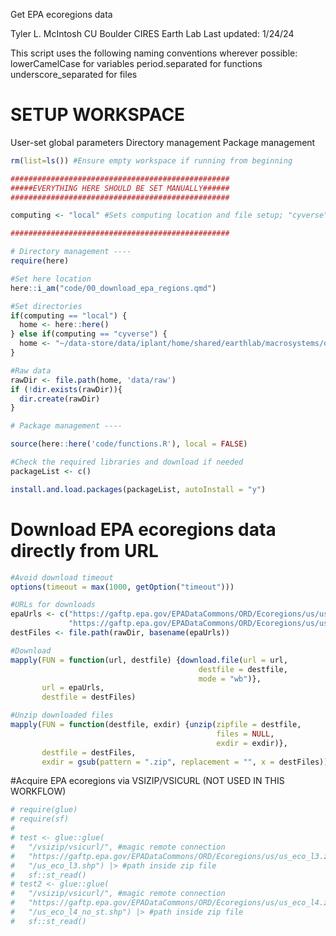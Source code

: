 Get EPA ecoregions data

Tyler L. McIntosh
CU Boulder CIRES Earth Lab
Last updated: 1/24/24

This script uses the following naming conventions wherever possible:
 lowerCamelCase for variables
 period.separated for functions
 underscore_separated for files

# SETUP WORKSPACE
User-set global parameters
Directory management
Package management

```r

rm(list=ls()) #Ensure empty workspace if running from beginning

#################################################
#####EVERYTHING HERE SHOULD BE SET MANUALLY######
#################################################

computing <- "local" #Sets computing location and file setup; "cyverse" or "local"

#################################################

# Directory management ----
require(here)

#Set here location
here::i_am("code/00_download_epa_regions.qmd")

#Set directories
if(computing == "local") {
  home <- here::here()
} else if(computing == "cyverse") {
  home <- "~/data-store/data/iplant/home/shared/earthlab/macrosystems/disturbance-stack-patch-analysis"
}

#Raw data
rawDir <- file.path(home, 'data/raw')
if (!dir.exists(rawDir)){
  dir.create(rawDir)
}

# Package management ----

source(here::here('code/functions.R'), local = FALSE)

#Check the required libraries and download if needed
packageList <- c()

install.and.load.packages(packageList, autoInstall = "y")

```

# Download EPA ecoregions data directly from URL

```r
#Avoid download timeout
options(timeout = max(1000, getOption("timeout")))

#URLs for downloads
epaUrls <- c("https://gaftp.epa.gov/EPADataCommons/ORD/Ecoregions/us/us_eco_l3.zip",
             "https://gaftp.epa.gov/EPADataCommons/ORD/Ecoregions/us/us_eco_l4.zip")
destFiles <- file.path(rawDir, basename(epaUrls))

#Download
mapply(FUN = function(url, destfile) {download.file(url = url,
                                          destfile = destfile,
                                          mode = "wb")},
       url = epaUrls,
       destfile = destFiles)

#Unzip downloaded files
mapply(FUN = function(destfile, exdir) {unzip(zipfile = destfile,
                                              files = NULL,
                                              exdir = exdir)},
       destfile = destFiles,
       exdir = gsub(pattern = ".zip", replacement = "", x = destFiles))

```

#Acquire EPA ecoregions via VSIZIP/VSICURL (NOT USED IN THIS WORKFLOW)

```r

# require(glue)
# require(sf)
# 
# test <- glue::glue(
#   "/vsizip/vsicurl/", #magic remote connection
#   "https://gaftp.epa.gov/EPADataCommons/ORD/Ecoregions/us/us_eco_l3.zip", #copied link to download location
#   "/us_eco_l3.shp") |> #path inside zip file
#   sf::st_read()
# test2 <- glue::glue(
#   "/vsizip/vsicurl/", #magic remote connection
#   "https://gaftp.epa.gov/EPADataCommons/ORD/Ecoregions/us/us_eco_l4.zip", #copied link to download location
#   "/us_eco_l4_no_st.shp") |> #path inside zip file
#   sf::st_read()



```


